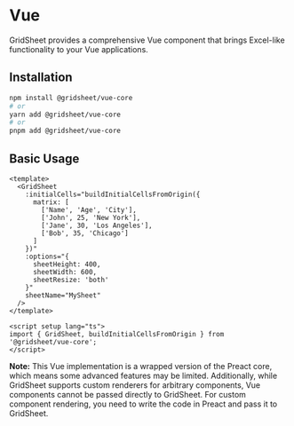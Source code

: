 # Vue

GridSheet provides a comprehensive Vue component that brings Excel-like functionality to your Vue applications.

## Installation

```bash
npm install @gridsheet/vue-core
# or
yarn add @gridsheet/vue-core
# or
pnpm add @gridsheet/vue-core
```

## Basic Usage

```vue filename="App.vue" copy
<template>
  <GridSheet
    :initialCells="buildInitialCellsFromOrigin({
      matrix: [
        ['Name', 'Age', 'City'],
        ['John', 25, 'New York'],
        ['Jane', 30, 'Los Angeles'],
        ['Bob', 35, 'Chicago']
      ]
    })"
    :options="{
      sheetHeight: 400,
      sheetWidth: 600,
      sheetResize: 'both'
    }"
    sheetName="MySheet"
  />
</template>

<script setup lang="ts">
import { GridSheet, buildInitialCellsFromOrigin } from '@gridsheet/vue-core';
</script>
```

**Note:** This Vue implementation is a wrapped version of the Preact core, which means some advanced features may be limited. Additionally, while GridSheet supports custom renderers for arbitrary components, Vue components cannot be passed directly to GridSheet. For custom component rendering, you need to write the code in Preact and pass it to GridSheet. 